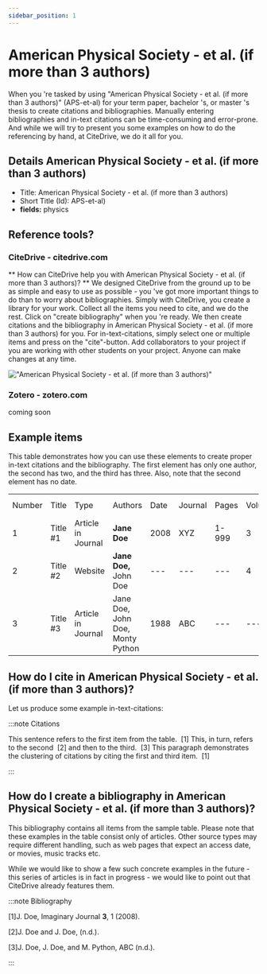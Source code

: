 ```yaml
---
sidebar_position: 1
---
```


# American Physical Society - et al. (if more than 3 authors)

When you 're tasked by using "American Physical Society - et al. (if more than 3 authors)" (APS-et-al) for your term paper, bachelor 's, or master 's thesis to create citations and bibliographies.
Manually entering bibliographies and in-text citations can be time-consuming and error-prone. And while we will try to present you some examples on how to do the referencing by hand, at CiteDrive, we do it all for you.

## Details  American Physical Society - et al. (if more than 3 authors)
* Title: American Physical Society - et al. (if more than 3 authors)
* Short Title (Id): APS-et-al)
* **fields:** physics

## Reference tools?
### CiteDrive - citedrive.com
** How can CiteDrive help you with American Physical Society - et al. (if more than 3 authors)? **
We designed CiteDrive from the ground up to be as simple and easy to use as possible - you 've got more important things to do than to worry about bibliographies. Simply with CiteDrive, you create a library for your work. Collect all the items you need to cite, and we do the rest. Click on "create bibliography" when you 're ready. We then create citations and the bibliography in American Physical Society - et al. (if more than 3 authors) for you. For in-text-citations, simply select one or multiple items and press on the "cite"-button. Add collaborators to your project if you are working with other students on your project. Anyone can make changes at any time.


!["American Physical Society - et al. (if more than 3 authors)"](images/american-physical-society--et-al-if-more-than-3-authors.svg "Choose American Physical Society - et al. (if more than 3 authors) in the CiteDrive App")

### Zotero - zotero.com

coming soon

## Example items

This table demonstrates how you can use these elements to create proper in-text citations and the bibliography. The first element has only one author, the second has two, and the third has three. Also, note that the second element has no date.


<table>
  <tr>
   <td>Number
   </td>
   <td>Title
   </td>
   <td>Type
   </td>
   <td>Authors
   </td>
   <td>Date
   </td>
   <td>Journal
   </td>
   <td>Pages
   </td>
   <td>Volume
   </td>
   <td>Issue
   </td>
   <td>Access Date
   </td>
  </tr>
  <tr>
   <td>1
   </td>
   <td>Title #1
   </td>
   <td>Article in Journal
   </td>
   <td><strong>Jane Doe</strong>
   </td>
   <td>2008
   </td>
   <td>XYZ
   </td>
   <td>1-999
   </td>
   <td>3
   </td>
   <td>2
   </td>
   <td>--
   </td>
  </tr>
  <tr>
   <td>
2
   </td>
   <td>Title #2
   </td>
   <td>Website
   </td>
   <td><strong>Jane Doe, </strong>John Doe
   </td>
   <td>---
   </td>
   <td>---
   </td>
   <td>---
   </td>
   <td>4
   </td>
   <td>---
   </td>
   <td>2020-05-01
   </td>
  </tr>
  <tr>
   <td>3
   </td>
   <td>Title #3
   </td>
   <td>Article in Journal
   </td>
   <td>Jane Doe, John Doe, Monty Python
   </td>
   <td>1988
   </td>
   <td>ABC
   </td>
   <td>---
   </td>
   <td>---
   </td>
   <td>16
   </td>
   <td>---
   </td>
  </tr>
</table>



## How do I cite in  American Physical Society - et al. (if more than 3 authors)?

Let us produce some example in-text-citations:

:::note Citations


This sentence refers to the first item from the table.  [1] This, in turn, refers to the second  [2]
and then to the third.   [3]
This paragraph demonstrates the clustering of citations by citing the first and third item.  [1]

:::

## How do I create a bibliography in American Physical Society - et al. (if more than 3 authors)?

This bibliography contains all items from the sample table. Please note that these examples in the table consist only of articles. Other source types may require different handling, such as web pages that expect an access date, or movies, music tracks etc.

While we would like to show a few such concrete examples in the future - this series of articles is in fact in progress - we would like to point out that CiteDrive already features them.

:::note Bibliography

[1]J. Doe, Imaginary Journal <b>3</b>, 1 (2008).

[2]J. Doe and J. Doe, (n.d.).

[3]J. Doe, J. Doe, and M. Python, ABC (n.d.).



:::


        